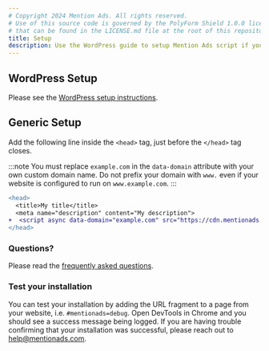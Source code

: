 ```yaml
---
# Copyright 2024 Mention Ads. All rights reserved.
# Use of this source code is governed by the PolyForm Shield 1.0.0 license
# that can be found in the LICENSE.md file at the root of this repository.
title: Setup
description: Use the WordPress guide to setup Mention Ads script if you run a WordPress site, otherwise use the generic guide.
---
```


## WordPress Setup

Please see the [WordPress setup instructions](/setup/wordpress/).

## Generic Setup

Add the following line inside the `<head>` tag, just before the `</head>` tag closes.

:::note
You must replace `example.com` in the `data-domain` attribute with your own custom domain name.
Do not prefix your domain with `www.` even if your website is configured to run on `www.example.com`.
:::

```diff lang="html"
<head>
  <title>My title</title>
  <meta name="description" content="My description">
+  <script async data-domain="example.com" src="https://cdn.mentionads.com/v1/script.min.js"></script>
</head>
```

### Questions?

Please read the [frequently asked questions](/faq/).

### Test your installation

You can test your installation by adding the URL fragment to a page from your website, i.e. `#mentionads=debug`.
Open DevTools in Chrome and you should see a success message being logged.
If you are having trouble confirming that your installation was successful, please reach out to [help@mentionads.com](mailto:help@mentionads.com).